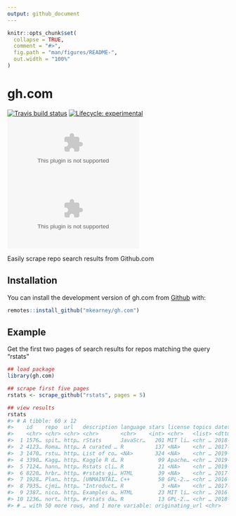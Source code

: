 ```yaml
---
output: github_document
---
```


<!-- README.md is generated from README.Rmd. Please edit that file -->

```r
knitr::opts_chunk$set(
  collapse = TRUE,
  comment = "#>",
  fig.path = "man/figures/README-",
  out.width = "100%"
)
```

# gh.com

<!-- badges: start -->
[![Travis build status](https://travis-ci.org/mkearney/gh.com.svg?branch=master)](https://travis-ci.org/mkearney/gh.com)
[![Lifecycle: experimental](https://img.shields.io/badge/lifecycle-experimental-orange.svg)](https://www.tidyverse.org/lifecycle/#experimental)
[![CRAN status](https://www.r-pkg.org/badges/version/gh.com)](https://CRAN.R-project.org/package=gh.com)
[![AppVeyor build status](https://ci.appveyor.com/api/projects/status/github/mkearney/gh.com?branch=master&svg=true)](https://ci.appveyor.com/project/mkearney/gh.com)
<!-- badges: end -->

Easily scrape repo search results from Github.com

## Installation

You can install the development version of gh.com from [Github](https://github.com) with:

``` r
remotes::install_github("mkearney/gh.com")
```

## Example

Get the first two pages of search results for repos matching the query "rstats"

``` r
## load package
library(gh.com)

## scrape first five pages
rstats <- scrape_github("rstats", pages = 5)

## view results
rstats
#> # A tibble: 60 x 12
#>    id    repo  url   description language stars license topics datetime            query position
#>    <chr> <chr> <chr> <chr>       <chr>    <int> <chr>   <list> <dttm>              <chr>    <dbl>
#>  1 1576… spit… http… rStats      JavaScr…   201 MIT li… <chr … 2018-06-04 20:37:22 rsta…        1
#>  2 4123… Roma… http… A curated … R          137 <NA>    <chr … 2017-11-02 09:19:37 rsta…        2
#>  3 1470… rstu… http… List of co… <NA>       324 <NA>    <chr … 2019-05-10 00:39:41 rsta…        3
#>  4 3390… Kagg… http… Kaggle R d… R           99 Apache… <chr … 2019-06-24 19:40:34 rsta…        4
#>  5 7124… hann… http… Rstats cli… R           21 <NA>    <chr … 2019-03-25 15:33:28 rsta…        5
#>  6 8220… hrbr… http… #rstats gi… HTML        39 <NA>    <chr … 2017-03-03 23:20:54 rsta…        6
#>  7 1928… Plan… http… [UNMAINTAI… C++         58 GPL-2.… <chr … 2016-01-23 05:14:09 rsta…        7
#>  8 7935… cjmi… http… "Introduct… R            3 <NA>    <chr … 2017-02-01 13:46:54 rsta…        8
#>  9 2387… nico… http… Examples o… HTML        23 MIT li… <chr … 2016-01-18 23:58:43 rsta…        9
#> 10 1236… nort… http… #rstats da… R           13 GPL-2.… <chr … 2018-08-19 15:08:44 rsta…       10
#> # … with 50 more rows, and 1 more variable: originating_url <chr>
```
